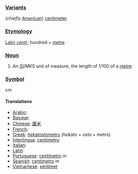 === [[Variant]]s ===
(''chiefly [[w:American English|American]]'') [[centimeter]]

=== [[Etymology]] ===
[[Latin]] ''[[centi-]]'' hundred + [[metre]]

=== [[Noun]] ===
#An [[SI#Abbreviation|SI]]/MKS unit of measure, the length of 1/100 of a [[metre]].

=== [[Symbol]] ===
cm

====Translations====

*[[Arabic]]:
*[[Basque]]:
*[[Chinese]]: [[厘米]]
*[[French]]:
*[[Greek]]: [[hekatostometro]] (''hekato'' + ''osto'' + metro)
*[[Interlingua]]: [[centimetro]]
*[[Italian]]:
*[[Latin]]:
*[[Portuguese]]: [[centímetro]] ''m''
*[[Spanish]]: [[centímetro]] ''m''
*[[Vietnamese]]: [[xentimet]]